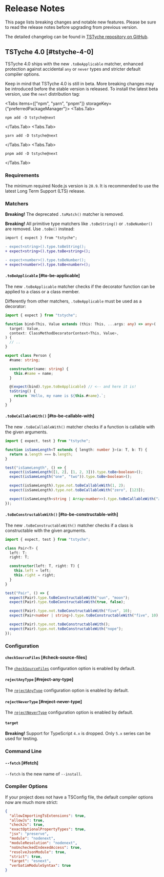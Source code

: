 
# Release Notes

This page lists breaking changes and notable new features. Please be sure to read the release notes before upgrading from previous version.

<Note>

The detailed changelog can be found in [TSTyche repository on GitHub](https://github.com/tstyche/tstyche/blob/main/RELEASES.md).

</Note>

## TSTyche 4.0  [#tstyche-4-0]

TSTyche 4.0 ships with the new `.toBeApplicable` matcher, enhanced protection against accidental `any` or `never` types and stricter default compiler options.

<Warning>

 Keep in mind that TSTyche 4.0 is still in beta. More breaking changes may be introduced before the stable version is released. To install the latest beta version, use the `next` distribution tag:

 <Tabs items={["npm", "yarn", "pnpm"]} storageKey={"preferredPackageManager"}>
 <Tabs.Tab>

 ```shell
 npm add -D tstyche@next
 ```

 </Tabs.Tab>
 <Tabs.Tab>

 ```shell
 yarn add -D tstyche@next
 ```

 </Tabs.Tab>
 <Tabs.Tab>

 ```shell
 pnpm add -D tstyche@next
 ```

 </Tabs.Tab>
 </Tabs>

 </Warning>

### Requirements

The minimum required Node.js version is `20.9`. It is recommended to use the latest Long Term Support (LTS) release.

### Matchers

<Warning>

**Breaking!** The deprecated `.toMatch()` matcher is removed.

</Warning>

<Warning>

**Breaking!** All primitive type matchers like `.toBeString()` or `.toBeNumber()` are removed. Use `.toBe()` instead:

```diff
import { expect } from "tstyche";

- expect<string>().type.toBeString();
+ expect<string>().type.toBe<string>();

- expect<number>().type.toBeNumber();
+ expect<number>().type.toBe<number>();
```

</Warning>

#### `.toBeApplicable` [#to-be-applicable]

The new `.toBeApplicable` matcher checks if the decorator function can be applied to a class or a class member.

Differently from other matchers, `.toBeApplicable` must be used as a decorator:

```ts
import { expect } from "tstyche";

function bind<This, Value extends (this: This, ...args: any) => any>(
  target: Value,
  context: ClassMethodDecoratorContext<This, Value>,
) {
  // ..
}

export class Person {
  #name: string;

  constructor(name: string) {
    this.#name = name;
  }

  @(expect(bind).type.toBeApplicable) // <-- and here it is!
  toString() {
    return `Hello, my name is ${this.#name}.`;
  }
}
```

#### `.toBeCallableWith()` [#to-be-callable-with]

The new `.toBeCallableWith()` matcher checks if a function is callable with the given arguments.

```ts
import { expect, test } from "tstyche";

function isSameLength<T extends { length: number }>(a: T, b: T) {
  return a.length === b.length;
}

test("isSameLength", () => {
  expect(isSameLength([1, 2], [1, 2, 3])).type.toBe<boolean>();
  expect(isSameLength("one", "two")).type.toBe<boolean>();

  expect(isSameLength).type.not.toBeCallableWith(1, 2);
  expect(isSameLength).type.not.toBeCallableWith("zero", [123]);

  expect(isSameLength<string | Array<number>>).type.toBeCallableWith("zero", [123]);
});
```

#### `.toBeConstructableWith()` [#to-be-constructable-with]

The new `.toBeConstructableWith()` matcher checks if a class is constructable with the given arguments.

```ts
import { expect, test } from "tstyche";

class Pair<T> {
  left: T;
  right: T;

  constructor(left: T, right: T) {
    this.left = left;
    this.right = right;
  }
}

test("Pair", () => {
  expect(Pair).type.toBeConstructableWith("sun", "moon");
  expect(Pair).type.toBeConstructableWith(true, false);

  expect(Pair).type.not.toBeConstructableWith("five", 10);
  expect(Pair<number | string>).type.toBeConstructableWith("five", 10);

  expect(Pair).type.not.toBeConstructableWith();
  expect(Pair).type.not.toBeConstructableWith("nope");
});
```

### Configuration

#### `checkSourceFiles` [#check-source-files]

The [`checkSourceFiles`](../reference/config-file.mdx#check-source-files) configuration option is enabled by default.

#### `rejectAnyType` [#reject-any-type]

The [`rejectAnyType`](../reference/config-file.mdx#reject-any-type) configuration option is enabled by default.

#### `rejectNeverType` [#reject-never-type]

The [`rejectNeverType`](../reference/config-file.mdx#reject-never-type) configuration option is enabled by default.

#### `target`

<Warning>

**Breaking!** Support for TypeScript `4.x` is dropped. Only `5.x` series can be used for testing.

</Warning>

### Command Line

#### `--fetch` [#fetch]

`--fetch` is the new name of `--install`.

### Compiler Options

If your project does not have a TSConfig file, the default compiler options now are much more strict:

```json
{
  "allowImportingTsExtensions": true,
  "allowJs": true,
  "checkJs": true,
  "exactOptionalPropertyTypes": true,
  "jsx": "preserve",
  "module": "nodenext",
  "moduleResolution": "nodenext",
  "noUncheckedIndexedAccess": true,
  "resolveJsonModule": true,
  "strict": true,
  "target": "esnext",
  "verbatimModuleSyntax": true
}
```
